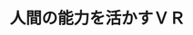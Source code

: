 ﻿---
title: "人間の能力を活かすＶＲ"
category: "その他"
vol: 70
interviewee: "高橋 秀智"
url: "https://www.teu.ac.jp/grad/lab/es/index2.html?id=12"
tags: ["環境","人間","コンピュータ","力","橋"]
pdf: "70-4-takahashi.pdf"
career: ""
preface: "コンピュータ技術が発達した現代においても、 人間の高度な判断力や発想力はコンピュータに真 似できるようなものではない。そこで、人間の代 わりとしてコンピュータに仕事をさせる技術ば かりでなく、人間の能力を引き出す環境をコン ピュータで作るような技術も重要になってくる。 高橋研究室では、人間の能力を活用した製品開 発の効率化を目的として、バーチャルリアリティ と呼ばれる技術について高橋先生と田中先生の二 人で研究を行っている。それでは、先生らが現在 行っている研究について紹介していこう。"
---
